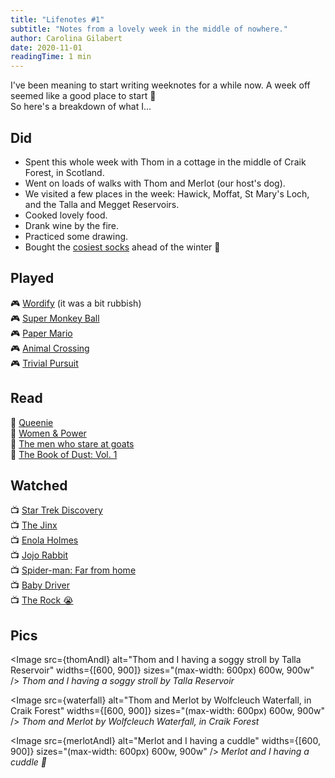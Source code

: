 ```yaml
---
title: "Lifenotes #1"
subtitle: "Notes from a lovely week in the middle of nowhere."
author: Carolina Gilabert
date: 2020-11-01
readingTime: 1 min
---
```



I've been meaning to start writing weeknotes for a while now. A week off seemed like a good place to start 🙂  
So here's a breakdown of what I...

## Did

- Spent this whole week with Thom in a cottage in the middle of Craik Forest, in Scotland.
- Went on loads of walks with Thom and Merlot (our host's dog).
- We visited a few places in the week: Hawick, Moffat, St Mary's Loch, and the Talla and Megget Reservoirs.
- Cooked lovely food.
- Drank wine by the fire.
- Practiced some drawing.
- Bought the [cosiest socks](https://www.seasaltcornwall.co.uk/accessories/socks-tights/chunky-knit-socks-with-fluffy-lining-aspect-berry.htm) ahead of the winter 🧦

## Played

🎮 [Wordify](https://www.nintendo.co.uk/Games/Nintendo-Switch-download-software/Wordify-1817041.html) (it was a bit rubbish)  
🎮 [Super Monkey Ball](https://www.nintendo.co.uk/Games/Nintendo-Switch/Super-Monkey-Ball-Banana-Blitz-HD-1649998.html)  
🎮 [Paper Mario](https://www.nintendo.co.uk/Games/Nintendo-Switch/Paper-Mario-The-Origami-King-1782440.html)  
🎮 [Animal Crossing](https://www.nintendo.co.uk/Games/Nintendo-Switch/Animal-Crossing-New-Horizons-1438623.html)  
🎮 [Trivial Pursuit](https://www.nintendo.co.uk/Games/Nintendo-Switch-download-software/Trivial-Pursuit-Live--1462491.html)

## Read

📖 [Queenie](https://www.hive.co.uk/Product/Candice-Carty-Williams/Queenie--British-Book-Awards-Book-of-the-Year/24546409)  
📖 [Women & Power](https://www.hive.co.uk/Product/Professor-Mary-Beard/Women--Power--A-Manifesto/21591433)  
📖 [The men who stare at goats](https://www.hive.co.uk/Product/Jon-Ronson/The-Men-Who-Stare-At-Goats/782619)  
📖 [The Book of Dust: Vol. 1](https://www.hive.co.uk/Product/Philip-Pullman/La-Belle-Sauvage-The-Book-of-Dust-Volume-One/22358584)

## Watched

📺 [Star Trek Discovery](https://www.imdb.com/title/tt5171438/)  
📺 [The Jinx](https://www.imdb.com/title/tt4299972)  
📺 [Enola Holmes](https://www.imdb.com/title/tt7846844)  
📺 [Jojo Rabbit](https://www.imdb.com/title/tt2584384)  
📺 [Spider-man: Far from home](https://www.imdb.com/title/tt6320628)  
📺 [Baby Driver](https://www.imdb.com/title/tt3890160)  
📺 [The Rock 😭](https://www.imdb.com/title/tt0117500)

## Pics

<Image
  src={thomAndI}
  alt="Thom and I having a soggy stroll by Talla Reservoir"
  widths={[600, 900]}
  sizes="(max-width: 600px) 600w, 900w"
/>
_Thom and I having a soggy stroll by Talla Reservoir_

<Image
  src={waterfall}
  alt="Thom and Merlot by Wolfcleuch Waterfall, in Craik Forest"
  widths={[600, 900]}
  sizes="(max-width: 600px) 600w, 900w"
/>
_Thom and Merlot by Wolfcleuch Waterfall, in Craik Forest_

<Image
  src={merlotAndI}
  alt="Merlot and I having a cuddle"
  widths={[600, 900]}
  sizes="(max-width: 600px) 600w, 900w"
/>
_Merlot and I having a cuddle 💛_
